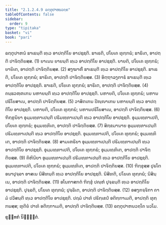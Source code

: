 ```yaml
---
title: "2.1.2.4.9 ຉຕ຺ຕຸປາຫນວຄ຺ຄ"
tableOfContents: false
sidebar:
  order: 9
type: "tipitaka"
basket: "vi"
book: "pari"
---
```



<DynamicBreadcrumb />

<Division number="239" book="pari">

<Paragraph number="968" book="pari">
ຉຕ຺ຕຸປາຫນໍ ຘາເຣນ຺ຕີ ທ຺ເວ ອາປຕ຺ຕິໂຍ ອາປຊ຺ຊຕິ. ຘາເຣຕິ, ປໂຍເຄ ທຸກ຺ກຏໍ; ຘາຣິເຕ, ອາປຕ຺ຕິ ປາຈິຕ຺ຕິຍສ຺ສ. (1)
</Paragraph>

<Paragraph number="969" book="pari">
ຍາເນນ ຍາຍນ຺ຕີ ທ຺ເວ ອາປຕ຺ຕິໂຍ ອາປຊ຺ຊຕິ. ຍາຍຕິ, ປໂຍເຄ ທຸກ຺ກຏໍ; ຍາຍິເຕ, ອາປຕ຺ຕິ ປາຈິຕ຺ຕິຍສ຺ສ. (2)
</Paragraph>

<Paragraph number="970" book="pari">
ສງ຺ຆາຓິໍ ຘາເຣນ຺ຕີ ທ຺ເວ ອາປຕ຺ຕິໂຍ ອາປຊ຺ຊຕິ. ຘາເຣຕິ, ປໂຍເຄ ທຸກ຺ກຏໍ; ຘາຣິເຕ, ອາປຕ຺ຕິ ປາຈິຕ຺ຕິຍສ຺ສ. (3)
</Paragraph>

<Paragraph number="971" book="pari">
ອິຕ຺ຖາລງ຺ກາຣໍ ຘາເຣນ຺ຕີ ທ຺ເວ ອາປຕ຺ຕິໂຍ ອາປຊ຺ຊຕິ. ຘາເຣຕິ, ປໂຍເຄ ທຸກ຺ກຏໍ; ຘາຣິເຕ, ອາປຕ຺ຕິ ປາຈິຕ຺ຕິຍສ຺ສ. (4)
</Paragraph>

<Paragraph number="972" book="pari">
ຄນ຺ຘວຓ຺ຓເກນ ນຫາຍນ຺ຕີ ທ຺ເວ ອາປຕ຺ຕິໂຍ ອາປຊ຺ຊຕິ. ນຫາຍຕິ, ປໂຍເຄ ທຸກ຺ກຏໍ; ນຫານປຣິໂຍສາເນ, ອາປຕ຺ຕິ ປາຈິຕ຺ຕິຍສ຺ສ. (5)
</Paragraph>

<Paragraph number="973" book="pari">
ວາສິຕເກນ ປິຎ຺ຎາເກນ ນຫາຍນ຺ຕີ ທ຺ເວ ອາປຕ຺ຕິໂຍ ອາປຊ຺ຊຕິ. ນຫາຍຕິ, ປໂຍເຄ ທຸກ຺ກຏໍ; ນຫານປຣິໂຍສາເນ, ອາປຕ຺ຕິ ປາຈິຕ຺ຕິຍສ຺ສ. (6)
</Paragraph>

<Paragraph number="974" book="pari">
ຠິກ຺ຂຸນິຍາ ອຸມ຺ມທ຺ທາເປນ຺ຕີ ປຣິມທ຺ທາເປນ຺ຕີ ທ຺ເວ ອາປຕ຺ຕິໂຍ ອາປຊ຺ຊຕິ. ອຸມ຺ມທ຺ທາເປຕິ, ປໂຍເຄ ທຸກ຺ກຏໍ; ອຸມ຺ມທ຺ທິເຕ, ອາປຕ຺ຕິ ປາຈິຕ຺ຕິຍສ຺ສ. (7)
</Paragraph>

<Paragraph number="975" book="pari">
ສິກ຺ຂມານາຍ ອຸມ຺ມທ຺ທາເປນ຺ຕີ ປຣິມທ຺ທາເປນ຺ຕີ ທ຺ເວ ອາປຕ຺ຕິໂຍ ອາປຊ຺ຊຕິ. ອຸມ຺ມທ຺ທາເປຕິ, ປໂຍເຄ ທຸກ຺ກຏໍ; ອຸມ຺ມທ຺ທິເຕ, ອາປຕ຺ຕິ ປາຈິຕ຺ຕິຍສ຺ສ. (8)
</Paragraph>

<Paragraph number="976" book="pari">
ສາມເຓຣິຍາ ອຸມ຺ມທ຺ທາເປນ຺ຕີ ປຣິມທ຺ທາເປນ຺ຕີ ທ຺ເວ ອາປຕ຺ຕິໂຍ ອາປຊ຺ຊຕິ. ອຸມ຺ມທ຺ທາເປຕິ, ປໂຍເຄ ທຸກ຺ກຏໍ; ອຸມ຺ມທ຺ທິເຕ, ອາປຕ຺ຕິ ປາຈິຕ຺ຕິຍສ຺ສ. (9)
</Paragraph>

<Paragraph number="977" book="pari">
ຄິຫິນິຍາ ອຸມ຺ມທ຺ທາເປນ຺ຕີ ປຣິມທ຺ທາເປນ຺ຕີ ທ຺ເວ ອາປຕ຺ຕິໂຍ ອາປຊ຺ຊຕິ. ອຸມ຺ມທ຺ທາເປຕິ, ປໂຍເຄ ທຸກ຺ກຏໍ; ອຸມ຺ມທ຺ທິເຕ, ອາປຕ຺ຕິ ປາຈິຕ຺ຕິຍສ຺ສ. (10)
</Paragraph>

<Paragraph number="978" book="pari">
ຠິກ຺ຂຸສ຺ສ ປຸຣໂຕ ອນາປຸຈ຺ຉາ ອາສເນ ນິສີທນ຺ຕີ ທ຺ເວ ອາປຕ຺ຕິໂຍ ອາປຊ຺ຊຕິ. ນິສີທຕິ, ປໂຍເຄ ທຸກ຺ກຏໍ; ນິສິນ຺ເນ, ອາປຕ຺ຕິ ປາຈິຕ຺ຕິຍສ຺ສ. (11)
</Paragraph>

<Paragraph number="979" book="pari">
ອໂນກາສກຕໍ ຠິກ຺ຂຸໍ ປຎ຺ຫໍ ປຸຈ຺ຉນ຺ຕີ ທ຺ເວ ອາປຕ຺ຕິໂຍ ອາປຊ຺ຊຕິ. ປຸຈ຺ຉຕິ, ປໂຍເຄ ທຸກ຺ກຏໍ; ປຸຈ຺ຉິເຕ, ອາປຕ຺ຕິ ປາຈິຕ຺ຕິຍສ຺ສ. (12)
</Paragraph>

<Paragraph number="980" book="pari">
ອສງ຺ກຈ຺ຈິກາ ຄາມໍ ປວິສນ຺ຕີ ທ຺ເວ ອາປຕ຺ຕິໂຍ ອາປຊ຺ຊຕິ. ປຐມໍ ປາທໍ ປຣິກ຺ເຂປໍ ອຕິກ຺ກາເມຕິ, ອາປຕ຺ຕິ ທຸກ຺ກຏສ຺ສ; ທຸຕິຍໍ ປາທໍ ອຕິກ຺ກາເມຕິ, ອາປຕ຺ຕິ ປາຈິຕ຺ຕິຍສ຺ສ. (13)

</Paragraph>
</Division>

<Paragraph number="981" type="center" book="pari">
ຉຕ຺ຕຸປາຫນວຄ຺ໂຄ ນວໂມ.

  
ຂຸທ຺ທກໍ ນິຏ຺ຐິຕໍ.
</Paragraph>